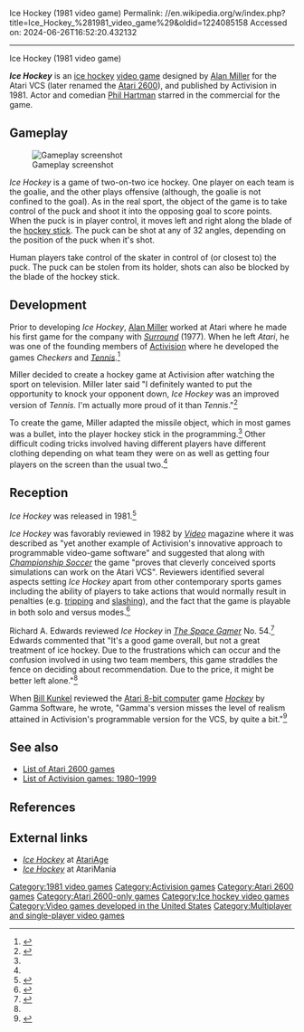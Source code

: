 Ice Hockey (1981 video game)
Permalink: //en.wikipedia.org/w/index.php?title=Ice_Hockey_%281981_video_game%29&oldid=1224085158
Accessed on: 2024-06-26T16:52:20.432132



------
Ice Hockey (1981 video game)
{{short description|1981 video game}}
{{For|the Nintendo Entertainment System video game|Ice Hockey (1988 video game)}}
{{More citations needed|date=June 2015}}
{{Infobox video game
|title = Ice Hockey
|image = Ice Hockey (1981) Coverart.png
|developer = [[Activision]]
|publisher = Activision
|designer = [[Alan Miller (game designer)|Alan Miller]]
|engine = 
|released = 1981
|genre = [[Sports video game|Sports]]
|modes = [[Single player]], [[Multiplayer|2 player multiplayer]]
|platforms = [[Atari 2600]]
}}

'''''Ice Hockey''''' is an [[ice hockey]] [[video game]] designed by [[Alan Miller (game designer)|Alan Miller]] for the Atari VCS (later renamed the [[Atari 2600]]), and published by Activision in 1981. Actor and comedian [[Phil Hartman]] starred in the commercial for the game.

==Gameplay==
[[File:Ice_Hokey_1981_Screenshot.png|thumb|left|Gameplay screenshot]]

''Ice Hockey'' is a game of two-on-two ice hockey. One player on each team is the goalie, and the other plays offensive (although, the goalie is not confined to the goal). As in the real sport, the object of the game is to take control of the puck and shoot it into the opposing goal to score points. When the puck is in player control, it moves left and right along the blade of the [[hockey stick]]. The puck can be shot at any of 32 angles, depending on the position of the puck when it's shot.

Human players take control of the skater in control of (or closest to) the puck. The puck can be stolen from its holder, shots can also be blocked by the blade of the hockey stick.

==Development==
Prior to developing ''Ice Hockey'', [[Alan Miller (game designer)|Alan Miller]] worked at Atari where he made his first game for the company with ''[[Surround (video game)|Surround]]'' (1977). When he left ''Atari'', he was one of the founding members of [[Activision]] where he developed the games ''Checkers'' and ''[[Tennis (1981 video game)|Tennis]]''.<ref name="ActPack2Ten">{{cite video game | title =Activision's Atari 2600 Action Pack 2 | developer =Activision | publisher = Activision | date=1995 | platform =[[Mac (computer)|Macintosh]] |level=Help > History > Alan Miller on "Tennis"}}</ref>

Miller decided to create a hockey game at Activision after watching the sport on television. Miller later said "I definitely wanted to put the opportunity to knock your opponent down, ''Ice Hockey'' was an improved version of ''Tennis''. I'm actually more proud of it than ''Tennis''."<ref name="ActPack2IH">{{cite video game | title =Activision's Atari 2600 Action Pack 2 | developer =Activision | publisher = Activision | date=1995 | platform =Macintosh |level=Help > History > Alan Miller on "Ice Hockey"}}</ref> 

To create the game, Miller adapted the missile object, which in most games was a bullet, into the player hockey stick in the programming.<ref name="ActPack2IH" /> Other difficult coding tricks involved having different players have different clothing depending on what team they were on as well as getting four players on the screen than the usual two.<ref name="ActPack2IH" />

==Reception==
''Ice Hockey'' was released in 1981.<ref>{{cite news|title=Atari Cartridge Riot! Every One on Sale|date=December 7, 1981|newspaper=The Record|url=https://www.newspapers.com/article/the-record-atari-2600-video-circus-dec/75131620/|via=[[Newspapers.com]]|accessdate=November 28, 2023|quote=Ice Hockey & Stampede In Stock}}</ref>

''Ice Hockey'' was favorably reviewed in 1982 by ''[[Video (magazine)|Video]]'' magazine where it was described as "yet another example of Activision's innovative approach to programmable video-game software" and suggested that along with ''[[Pelé's Soccer|Championship Soccer]]'' the game "proves that cleverly conceived sports simulations can work on the Atari VCS". Reviewers identified several aspects setting ''Ice Hockey'' apart from other contemporary sports games including the ability of players to take actions that would normally result in penalties (e.g. [[Tripping (ice hockey)|tripping]] and [[Slashing (ice hockey)|slashing]]), and the fact that the game is playable in both solo and versus modes.<ref>{{cite journal |last1= Kunkel |first1= Bill |author-link1= Bill Kunkel (gaming)|last2= Katz |first2= Arnie |author-link2= Arnie Katz|date= April 1982 |title= Arcade Alley: Ropin', Ridin', and Skatin' with Activision |journal= [[Video (magazine)|Video]]|publisher= Reese Communications|volume= 6|issue= 1|pages= 42–43|issn= 0147-8907}}</ref>

Richard A. Edwards reviewed ''Ice Hockey'' in ''[[The Space Gamer]]'' No. 54.<ref name="SG">{{cite journal|last=Edwards |first=Richard A. |date=August 1982 |title=Capsule Reviews|journal=[[The Space Gamer]]|publisher=[[Steve Jackson Games]]|issue=54|pages=30}}</ref> Edwards commented that "It's a good game overall, but not a great treatment of ice hockey.  Due to the frustrations which can occur and the confusion involved in using two team members, this game straddles the fence on deciding about recommendation.  Due to the price, it might be better left alone."<ref name="SG"/>

When [[Bill Kunkel (journalist)|Bill Kunkel]] reviewed the [[Atari 8-bit computers|Atari 8-bit computer]] game ''[[Hockey (1981 video game)|Hockey]]'' by Gamma Software, he wrote, "Gamma's version misses the level of realism attained in Activision's programmable version for the VCS, by quite a bit."<ref name=kunkel>{{cite journal |title=Computer Playland: Hockey |journal=Electronic Games |date=July 1982 |volume=1 |issue=5 |url=http://www.digitpress.com/library/magazines/electronic_games/electronic_games_jul82.pdf |pages=82–83 |last1=Kunkel |first1=Bill}}</ref>

==See also==
{{Portal|Video games|1980s}}
*[[List of Atari 2600 games]]
*[[List of Activision games: 1980–1999]]

==References==
{{reflist}}

==External links==
*[https://web.archive.org/web/20080430111537/http://www.atariage.com/software_page.html?SoftwareLabelID=241 ''Ice Hockey''] at [[AtariAge]]
*[http://www.atarimania.com/game-atari-2600-vcs-ice-hockey_s6843.html ''Ice Hockey''] at AtariMania

[[Category:1981 video games]]
[[Category:Activision games]]
[[Category:Atari 2600 games]]
[[Category:Atari 2600-only games]]
[[Category:Ice hockey video games]]
[[Category:Video games developed in the United States]]
[[Category:Multiplayer and single-player video games]]